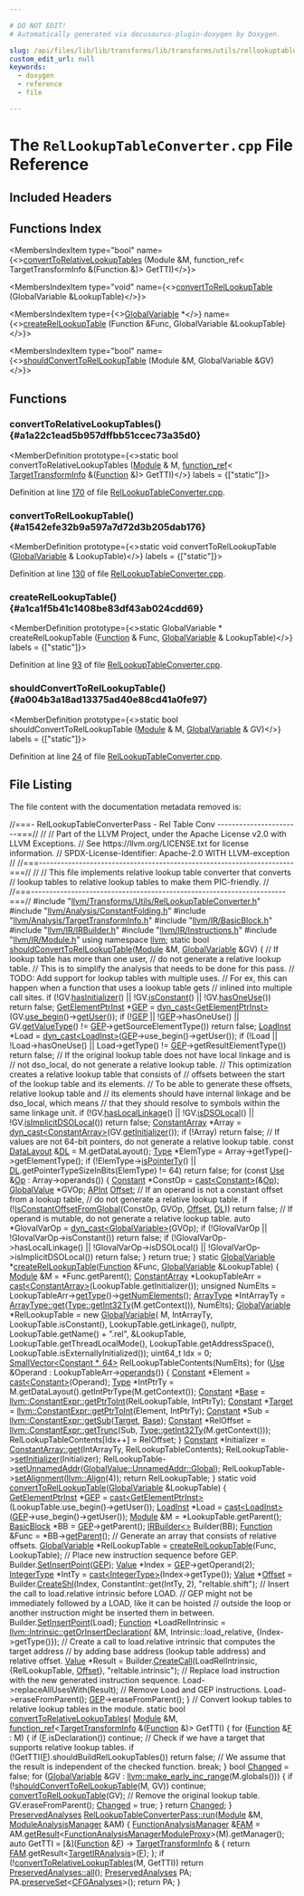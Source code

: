 ```yaml
---

# DO NOT EDIT!
# Automatically generated via docusaurus-plugin-doxygen by Doxygen.

slug: /api/files/lib/lib/transforms/lib/transforms/utils/rellookuptableconverter-cpp
custom_edit_url: null
keywords:
  - doxygen
  - reference
  - file

---
```





# The `RelLookupTableConverter.cpp` File Reference

<DoxygenPage pluginConfig={pluginConfig}>



## Included Headers

<IncludesList>
<IncludesListItem
  filePath="llvm/Transforms/Utils/RelLookupTableConverter.h"
  permalink="/docs/api/files/include/include/llvm/include/llvm/transforms/include/llvm/transforms/utils/rellookuptableconverter-h"
  isLocal="true" />
<IncludesListItem
  filePath="llvm/Analysis/ConstantFolding.h"
  permalink="/docs/api/files/include/include/llvm/include/llvm/analysis/constantfolding-h"
  isLocal="true" />
<IncludesListItem
  filePath="llvm/Analysis/TargetTransformInfo.h"
  permalink="/docs/api/files/include/include/llvm/include/llvm/analysis/targettransforminfo-h"
  isLocal="true" />
<IncludesListItem
  filePath="llvm/IR/BasicBlock.h"
  permalink="/docs/api/files/include/include/llvm/include/llvm/ir/basicblock-h"
  isLocal="true" />
<IncludesListItem
  filePath="llvm/IR/IRBuilder.h"
  permalink="/docs/api/files/include/include/llvm/include/llvm/ir/irbuilder-h"
  isLocal="true" />
<IncludesListItem
  filePath="llvm/IR/Instructions.h"
  permalink="/docs/api/files/include/include/llvm/include/llvm/ir/instructions-h"
  isLocal="true" />
<IncludesListItem
  filePath="llvm/IR/Module.h"
  permalink="/docs/api/files/include/include/llvm/include/llvm/ir/module-h"
  isLocal="true" />
</IncludesList>

## Functions Index

<MembersIndex>

<MembersIndexItem
  type="bool"
  name={<><a href="#a1a22c1ead5b957dffbb51ccec73a35d0">convertToRelativeLookupTables</a> (Module &amp;M, function&#95;ref&lt; TargetTransformInfo &amp;(Function &amp;)&gt; GetTTI)</>}>
</MembersIndexItem>

<MembersIndexItem
  type="void"
  name={<><a href="#a1542efe32b9a597a7d72d3b205dab176">convertToRelLookupTable</a> (GlobalVariable &amp;LookupTable)</>}>
</MembersIndexItem>

<MembersIndexItem
  type={<><a href="/docs/api/classes/llvm/globalvariable">GlobalVariable</a> &#42;</>}
  name={<><a href="#a1ca1f5b41c1408be83df43ab024cdd69">createRelLookupTable</a> (Function &amp;Func, GlobalVariable &amp;LookupTable)</>}>
</MembersIndexItem>

<MembersIndexItem
  type="bool"
  name={<><a href="#a004b3a18ad13375ad40e88cd41a0fe97">shouldConvertToRelLookupTable</a> (Module &amp;M, GlobalVariable &amp;GV)</>}>
</MembersIndexItem>

</MembersIndex>


<SectionDefinition>

## Functions

### convertToRelativeLookupTables() {#a1a22c1ead5b957dffbb51ccec73a35d0}

<MemberDefinition
  prototype={<>static bool convertToRelativeLookupTables (<a href="/docs/api/classes/llvm/module">Module</a> &amp; M, <a href="/docs/api/classes/llvm/function-ref">function&#95;ref</a>&lt; <a href="/docs/api/classes/llvm/targettransforminfo">TargetTransformInfo</a> &amp;(<a href="/docs/api/classes/llvm/function">Function</a> &amp;)&gt; GetTTI)</>}
  labels = {["static"]}>

Definition at line <a href="#l00170">170</a> of file <a href="/docs/api/files/lib/lib/transforms/lib/transforms/utils/rellookuptableconverter-cpp">RelLookupTableConverter.cpp</a>.
</MemberDefinition>

### convertToRelLookupTable() {#a1542efe32b9a597a7d72d3b205dab176}

<MemberDefinition
  prototype={<>static void convertToRelLookupTable (<a href="/docs/api/classes/llvm/globalvariable">GlobalVariable</a> &amp; LookupTable)</>}
  labels = {["static"]}>

Definition at line <a href="#l00130">130</a> of file <a href="/docs/api/files/lib/lib/transforms/lib/transforms/utils/rellookuptableconverter-cpp">RelLookupTableConverter.cpp</a>.
</MemberDefinition>

### createRelLookupTable() {#a1ca1f5b41c1408be83df43ab024cdd69}

<MemberDefinition
  prototype={<>static GlobalVariable &#42; createRelLookupTable (<a href="/docs/api/classes/llvm/function">Function</a> &amp; Func, <a href="/docs/api/classes/llvm/globalvariable">GlobalVariable</a> &amp; LookupTable)</>}
  labels = {["static"]}>

Definition at line <a href="#l00093">93</a> of file <a href="/docs/api/files/lib/lib/transforms/lib/transforms/utils/rellookuptableconverter-cpp">RelLookupTableConverter.cpp</a>.
</MemberDefinition>

### shouldConvertToRelLookupTable() {#a004b3a18ad13375ad40e88cd41a0fe97}

<MemberDefinition
  prototype={<>static bool shouldConvertToRelLookupTable (<a href="/docs/api/classes/llvm/module">Module</a> &amp; M, <a href="/docs/api/classes/llvm/globalvariable">GlobalVariable</a> &amp; GV)</>}
  labels = {["static"]}>

Definition at line <a href="#l00024">24</a> of file <a href="/docs/api/files/lib/lib/transforms/lib/transforms/utils/rellookuptableconverter-cpp">RelLookupTableConverter.cpp</a>.
</MemberDefinition>

</SectionDefinition>

## File Listing

The file content with the documentation metadata removed is:

<ProgramListing>

<Link id="l00001" /><CodeLine lineNumber="1"><Highlight kind="comment">//===- RelLookupTableConverterPass - Rel Table Conv -----------------------===//</Highlight><Highlight kind="normal"></Highlight></CodeLine>
<Link id="l00002" /><CodeLine lineNumber="2"><Highlight kind="normal"></Highlight><Highlight kind="comment">//</Highlight><Highlight kind="normal"></Highlight></CodeLine>
<Link id="l00003" /><CodeLine lineNumber="3"><Highlight kind="normal"></Highlight><Highlight kind="comment">// Part of the LLVM Project, under the Apache License v2.0 with LLVM Exceptions.</Highlight><Highlight kind="normal"></Highlight></CodeLine>
<Link id="l00004" /><CodeLine lineNumber="4"><Highlight kind="normal"></Highlight><Highlight kind="comment">// See https://llvm.org/LICENSE.txt for license information.</Highlight><Highlight kind="normal"></Highlight></CodeLine>
<Link id="l00005" /><CodeLine lineNumber="5"><Highlight kind="normal"></Highlight><Highlight kind="comment">// SPDX-License-Identifier: Apache-2.0 WITH LLVM-exception</Highlight><Highlight kind="normal"></Highlight></CodeLine>
<Link id="l00006" /><CodeLine lineNumber="6"><Highlight kind="normal"></Highlight><Highlight kind="comment">//</Highlight><Highlight kind="normal"></Highlight></CodeLine>
<Link id="l00007" /><CodeLine lineNumber="7"><Highlight kind="normal"></Highlight><Highlight kind="comment">//===----------------------------------------------------------------------===//</Highlight><Highlight kind="normal"></Highlight></CodeLine>
<Link id="l00008" /><CodeLine lineNumber="8"><Highlight kind="normal"></Highlight><Highlight kind="comment">//</Highlight><Highlight kind="normal"></Highlight></CodeLine>
<Link id="l00009" /><CodeLine lineNumber="9"><Highlight kind="normal"></Highlight><Highlight kind="comment">// This file implements relative lookup table converter that converts</Highlight><Highlight kind="normal"></Highlight></CodeLine>
<Link id="l00010" /><CodeLine lineNumber="10"><Highlight kind="normal"></Highlight><Highlight kind="comment">// lookup tables to relative lookup tables to make them PIC-friendly.</Highlight><Highlight kind="normal"></Highlight></CodeLine>
<Link id="l00011" /><CodeLine lineNumber="11"><Highlight kind="normal"></Highlight><Highlight kind="comment">//</Highlight><Highlight kind="normal"></Highlight></CodeLine>
<Link id="l00012" /><CodeLine lineNumber="12"><Highlight kind="normal"></Highlight><Highlight kind="comment">//===----------------------------------------------------------------------===//</Highlight><Highlight kind="normal"></Highlight></CodeLine>
<Link id="l00013" /><CodeLine lineNumber="13"><Highlight kind="normal"></Highlight></CodeLine>
<Link id="l00014" /><CodeLine lineNumber="14"><Highlight kind="normal"></Highlight><Highlight kind="preprocessor">#include &quot;<a href="/docs/api/files/include/include/llvm/include/llvm/transforms/include/llvm/transforms/utils/rellookuptableconverter-h">llvm/Transforms/Utils/RelLookupTableConverter.h</a>&quot;</Highlight><Highlight kind="normal"></Highlight></CodeLine>
<Link id="l00015" /><CodeLine lineNumber="15"><Highlight kind="normal"></Highlight><Highlight kind="preprocessor">#include &quot;<a href="/docs/api/files/include/include/llvm/include/llvm/analysis/constantfolding-h">llvm/Analysis/ConstantFolding.h</a>&quot;</Highlight><Highlight kind="normal"></Highlight></CodeLine>
<Link id="l00016" /><CodeLine lineNumber="16"><Highlight kind="normal"></Highlight><Highlight kind="preprocessor">#include &quot;<a href="/docs/api/files/include/include/llvm/include/llvm/analysis/targettransforminfo-h">llvm/Analysis/TargetTransformInfo.h</a>&quot;</Highlight><Highlight kind="normal"></Highlight></CodeLine>
<Link id="l00017" /><CodeLine lineNumber="17"><Highlight kind="normal"></Highlight><Highlight kind="preprocessor">#include &quot;<a href="/docs/api/files/include/include/llvm/include/llvm/ir/basicblock-h">llvm/IR/BasicBlock.h</a>&quot;</Highlight><Highlight kind="normal"></Highlight></CodeLine>
<Link id="l00018" /><CodeLine lineNumber="18"><Highlight kind="normal"></Highlight><Highlight kind="preprocessor">#include &quot;<a href="/docs/api/files/include/include/llvm/include/llvm/ir/irbuilder-h">llvm/IR/IRBuilder.h</a>&quot;</Highlight><Highlight kind="normal"></Highlight></CodeLine>
<Link id="l00019" /><CodeLine lineNumber="19"><Highlight kind="normal"></Highlight><Highlight kind="preprocessor">#include &quot;<a href="/docs/api/files/include/include/llvm/include/llvm/ir/instructions-h">llvm/IR/Instructions.h</a>&quot;</Highlight><Highlight kind="normal"></Highlight></CodeLine>
<Link id="l00020" /><CodeLine lineNumber="20"><Highlight kind="normal"></Highlight><Highlight kind="preprocessor">#include &quot;<a href="/docs/api/files/include/include/llvm/include/llvm/ir/module-h">llvm/IR/Module.h</a>&quot;</Highlight><Highlight kind="normal"></Highlight></CodeLine>
<Link id="l00021" /><CodeLine lineNumber="21"><Highlight kind="normal"></Highlight></CodeLine>
<Link id="l00022" /><CodeLine lineNumber="22"><Highlight kind="normal"></Highlight><Highlight kind="keyword">using namespace </Highlight><Highlight kind="normal"><a href="/docs/api/namespaces/llvm">llvm</a>;</Highlight></CodeLine>
<Link id="l00023" /><CodeLine lineNumber="23"><Highlight kind="normal"></Highlight></CodeLine>
<Link id="l00024" /><CodeLine lineNumber="24" lineLink="#a004b3a18ad13375ad40e88cd41a0fe97"><Highlight kind="normal"></Highlight><Highlight kind="keyword">static</Highlight><Highlight kind="normal"> </Highlight><Highlight kind="keywordtype">bool</Highlight><Highlight kind="normal"> <a href="#a004b3a18ad13375ad40e88cd41a0fe97">shouldConvertToRelLookupTable</a>(<a href="/docs/api/classes/llvm/module">Module</a> &amp;M, <a href="/docs/api/classes/llvm/globalvariable">GlobalVariable</a> &amp;GV) &#123;</Highlight></CodeLine>
<Link id="l00025" /><CodeLine lineNumber="25"><Highlight kind="normal">  </Highlight><Highlight kind="comment">// If lookup table has more than one user,</Highlight><Highlight kind="normal"></Highlight></CodeLine>
<Link id="l00026" /><CodeLine lineNumber="26"><Highlight kind="normal">  </Highlight><Highlight kind="comment">// do not generate a relative lookup table.</Highlight><Highlight kind="normal"></Highlight></CodeLine>
<Link id="l00027" /><CodeLine lineNumber="27"><Highlight kind="normal">  </Highlight><Highlight kind="comment">// This is to simplify the analysis that needs to be done for this pass.</Highlight><Highlight kind="normal"></Highlight></CodeLine>
<Link id="l00028" /><CodeLine lineNumber="28"><Highlight kind="normal">  </Highlight><Highlight kind="comment">// TODO: Add support for lookup tables with multiple uses.</Highlight><Highlight kind="normal"></Highlight></CodeLine>
<Link id="l00029" /><CodeLine lineNumber="29"><Highlight kind="normal">  </Highlight><Highlight kind="comment">// For ex, this can happen when a function that uses a lookup table gets</Highlight><Highlight kind="normal"></Highlight></CodeLine>
<Link id="l00030" /><CodeLine lineNumber="30"><Highlight kind="normal">  </Highlight><Highlight kind="comment">// inlined into multiple call sites.</Highlight><Highlight kind="normal"></Highlight></CodeLine>
<Link id="l00031" /><CodeLine lineNumber="31"><Highlight kind="normal">  </Highlight><Highlight kind="keywordflow">if</Highlight><Highlight kind="normal"> (!GV.<a href="/docs/api/classes/llvm/globalvariable/#a1c66d4eff947253e7610a66379974d63">hasInitializer</a>() ||</Highlight></CodeLine>
<Link id="l00032" /><CodeLine lineNumber="32"><Highlight kind="normal">      !GV.<a href="/docs/api/classes/llvm/globalvariable/#aa859e108741fa64681b63f0c0c672512">isConstant</a>() ||</Highlight></CodeLine>
<Link id="l00033" /><CodeLine lineNumber="33"><Highlight kind="normal">      !GV.<a href="/docs/api/classes/llvm/value/#a3a402430a1bbe70a9282dcb0e0b6a2cd">hasOneUse</a>())</Highlight></CodeLine>
<Link id="l00034" /><CodeLine lineNumber="34"><Highlight kind="normal">    </Highlight><Highlight kind="keywordflow">return</Highlight><Highlight kind="normal"> </Highlight><Highlight kind="keyword">false</Highlight><Highlight kind="normal">;</Highlight></CodeLine>
<Link id="l00035" /><CodeLine lineNumber="35"><Highlight kind="normal"></Highlight></CodeLine>
<Link id="l00036" /><CodeLine lineNumber="36"><Highlight kind="normal">  <a href="/docs/api/classes/llvm/getelementptrinst">GetElementPtrInst</a> &#42;<a href="/docs/api/files/lib/lib/target/lib/target/hexagon/hexagoncommongep-cpp/#ad532e8710e50302e0a376b61c91fa91d">GEP</a> =</Highlight></CodeLine>
<Link id="l00037" /><CodeLine lineNumber="37"><Highlight kind="normal">      <a href="/docs/api/namespaces/llvm/#a22eeee01734061ac1b31ccd994c49eef">dyn&#95;cast&lt;GetElementPtrInst&gt;</a>(GV.<a href="/docs/api/classes/llvm/value/#a413abcab8dbc3900fc2fde96a5d8fca6">use&#95;begin</a>()-&gt;<a href="/docs/api/classes/llvm/use/#a53a48d67682705c5f7f06ffc850fd622">getUser</a>());</Highlight></CodeLine>
<Link id="l00038" /><CodeLine lineNumber="38"><Highlight kind="normal">  </Highlight><Highlight kind="keywordflow">if</Highlight><Highlight kind="normal"> (!<a href="/docs/api/files/lib/lib/target/lib/target/hexagon/hexagoncommongep-cpp/#ad532e8710e50302e0a376b61c91fa91d">GEP</a> || !<a href="/docs/api/files/lib/lib/target/lib/target/hexagon/hexagoncommongep-cpp/#ad532e8710e50302e0a376b61c91fa91d">GEP</a>-&gt;hasOneUse() ||</Highlight></CodeLine>
<Link id="l00039" /><CodeLine lineNumber="39"><Highlight kind="normal">      GV.<a href="/docs/api/classes/llvm/globalvalue/#af1dd2acfc2950742e41a64a342b15c80">getValueType</a>() != <a href="/docs/api/files/lib/lib/target/lib/target/hexagon/hexagoncommongep-cpp/#ad532e8710e50302e0a376b61c91fa91d">GEP</a>-&gt;getSourceElementType())</Highlight></CodeLine>
<Link id="l00040" /><CodeLine lineNumber="40"><Highlight kind="normal">    </Highlight><Highlight kind="keywordflow">return</Highlight><Highlight kind="normal"> </Highlight><Highlight kind="keyword">false</Highlight><Highlight kind="normal">;</Highlight></CodeLine>
<Link id="l00041" /><CodeLine lineNumber="41"><Highlight kind="normal"></Highlight></CodeLine>
<Link id="l00042" /><CodeLine lineNumber="42"><Highlight kind="normal">  <a href="/docs/api/classes/llvm/loadinst">LoadInst</a> &#42;Load = <a href="/docs/api/namespaces/llvm/#a22eeee01734061ac1b31ccd994c49eef">dyn&#95;cast&lt;LoadInst&gt;</a>(<a href="/docs/api/files/lib/lib/target/lib/target/hexagon/hexagoncommongep-cpp/#ad532e8710e50302e0a376b61c91fa91d">GEP</a>-&gt;use&#95;begin()-&gt;getUser());</Highlight></CodeLine>
<Link id="l00043" /><CodeLine lineNumber="43"><Highlight kind="normal">  </Highlight><Highlight kind="keywordflow">if</Highlight><Highlight kind="normal"> (!Load || !Load-&gt;hasOneUse() ||</Highlight></CodeLine>
<Link id="l00044" /><CodeLine lineNumber="44"><Highlight kind="normal">      Load-&gt;getType() != <a href="/docs/api/files/lib/lib/target/lib/target/hexagon/hexagoncommongep-cpp/#ad532e8710e50302e0a376b61c91fa91d">GEP</a>-&gt;getResultElementType())</Highlight></CodeLine>
<Link id="l00045" /><CodeLine lineNumber="45"><Highlight kind="normal">    </Highlight><Highlight kind="keywordflow">return</Highlight><Highlight kind="normal"> </Highlight><Highlight kind="keyword">false</Highlight><Highlight kind="normal">;</Highlight></CodeLine>
<Link id="l00046" /><CodeLine lineNumber="46"><Highlight kind="normal"></Highlight></CodeLine>
<Link id="l00047" /><CodeLine lineNumber="47"><Highlight kind="normal">  </Highlight><Highlight kind="comment">// If the original lookup table does not have local linkage and is</Highlight><Highlight kind="normal"></Highlight></CodeLine>
<Link id="l00048" /><CodeLine lineNumber="48"><Highlight kind="normal">  </Highlight><Highlight kind="comment">// not dso&#95;local, do not generate a relative lookup table.</Highlight><Highlight kind="normal"></Highlight></CodeLine>
<Link id="l00049" /><CodeLine lineNumber="49"><Highlight kind="normal">  </Highlight><Highlight kind="comment">// This optimization creates a relative lookup table that consists of</Highlight><Highlight kind="normal"></Highlight></CodeLine>
<Link id="l00050" /><CodeLine lineNumber="50"><Highlight kind="normal">  </Highlight><Highlight kind="comment">// offsets between the start of the lookup table and its elements.</Highlight><Highlight kind="normal"></Highlight></CodeLine>
<Link id="l00051" /><CodeLine lineNumber="51"><Highlight kind="normal">  </Highlight><Highlight kind="comment">// To be able to generate these offsets, relative lookup table and</Highlight><Highlight kind="normal"></Highlight></CodeLine>
<Link id="l00052" /><CodeLine lineNumber="52"><Highlight kind="normal">  </Highlight><Highlight kind="comment">// its elements should have internal linkage and be dso&#95;local, which means</Highlight><Highlight kind="normal"></Highlight></CodeLine>
<Link id="l00053" /><CodeLine lineNumber="53"><Highlight kind="normal">  </Highlight><Highlight kind="comment">// that they should resolve to symbols within the same linkage unit.</Highlight><Highlight kind="normal"></Highlight></CodeLine>
<Link id="l00054" /><CodeLine lineNumber="54"><Highlight kind="normal">  </Highlight><Highlight kind="keywordflow">if</Highlight><Highlight kind="normal"> (!GV.<a href="/docs/api/classes/llvm/globalvalue/#a3ba1af4b9d9faa4a33729bbbecee83d1">hasLocalLinkage</a>() ||</Highlight></CodeLine>
<Link id="l00055" /><CodeLine lineNumber="55"><Highlight kind="normal">      !GV.<a href="/docs/api/classes/llvm/globalvalue/#a19db81b6f3d3ab342972dce7756fb077">isDSOLocal</a>() ||</Highlight></CodeLine>
<Link id="l00056" /><CodeLine lineNumber="56"><Highlight kind="normal">      !GV.<a href="/docs/api/classes/llvm/globalvalue/#a2df2f2e94b5493e9434dbf1c483dbc72">isImplicitDSOLocal</a>())</Highlight></CodeLine>
<Link id="l00057" /><CodeLine lineNumber="57"><Highlight kind="normal">    </Highlight><Highlight kind="keywordflow">return</Highlight><Highlight kind="normal"> </Highlight><Highlight kind="keyword">false</Highlight><Highlight kind="normal">;</Highlight></CodeLine>
<Link id="l00058" /><CodeLine lineNumber="58"><Highlight kind="normal"></Highlight></CodeLine>
<Link id="l00059" /><CodeLine lineNumber="59"><Highlight kind="normal">  <a href="/docs/api/classes/llvm/constantarray">ConstantArray</a> &#42;Array = <a href="/docs/api/namespaces/llvm/#a22eeee01734061ac1b31ccd994c49eef">dyn&#95;cast&lt;ConstantArray&gt;</a>(GV.<a href="/docs/api/classes/llvm/globalvariable/#a0698d5bcabbfbca4f56a9d7a81cecb25">getInitializer</a>());</Highlight></CodeLine>
<Link id="l00060" /><CodeLine lineNumber="60"><Highlight kind="normal">  </Highlight><Highlight kind="keywordflow">if</Highlight><Highlight kind="normal"> (!Array)</Highlight></CodeLine>
<Link id="l00061" /><CodeLine lineNumber="61"><Highlight kind="normal">    </Highlight><Highlight kind="keywordflow">return</Highlight><Highlight kind="normal"> </Highlight><Highlight kind="keyword">false</Highlight><Highlight kind="normal">;</Highlight></CodeLine>
<Link id="l00062" /><CodeLine lineNumber="62"><Highlight kind="normal"></Highlight></CodeLine>
<Link id="l00063" /><CodeLine lineNumber="63"><Highlight kind="normal">  </Highlight><Highlight kind="comment">// If values are not 64-bit pointers, do not generate a relative lookup table.</Highlight><Highlight kind="normal"></Highlight></CodeLine>
<Link id="l00064" /><CodeLine lineNumber="64"><Highlight kind="normal">  </Highlight><Highlight kind="keyword">const</Highlight><Highlight kind="normal"> <a href="/docs/api/classes/llvm/datalayout">DataLayout</a> &amp;<a href="/docs/api/files/lib/lib/target/lib/target/arm/armslshardening-cpp/#ad467c4ab9119043f9b7750ab986be61a">DL</a> = M.getDataLayout();</Highlight></CodeLine>
<Link id="l00065" /><CodeLine lineNumber="65"><Highlight kind="normal">  <a href="/docs/api/classes/llvm/type">Type</a> &#42;ElemType = Array-&gt;getType()-&gt;getElementType();</Highlight></CodeLine>
<Link id="l00066" /><CodeLine lineNumber="66"><Highlight kind="normal">  </Highlight><Highlight kind="keywordflow">if</Highlight><Highlight kind="normal"> (!ElemType-&gt;<a href="/docs/api/classes/llvm/type/#a3b996fbf8458aafffc86cb98a68d0a47">isPointerTy</a>() || <a href="/docs/api/files/lib/lib/target/lib/target/arm/armslshardening-cpp/#ad467c4ab9119043f9b7750ab986be61a">DL</a>.getPointerTypeSizeInBits(ElemType) != 64)</Highlight></CodeLine>
<Link id="l00067" /><CodeLine lineNumber="67"><Highlight kind="normal">    </Highlight><Highlight kind="keywordflow">return</Highlight><Highlight kind="normal"> </Highlight><Highlight kind="keyword">false</Highlight><Highlight kind="normal">;</Highlight></CodeLine>
<Link id="l00068" /><CodeLine lineNumber="68"><Highlight kind="normal"></Highlight></CodeLine>
<Link id="l00069" /><CodeLine lineNumber="69"><Highlight kind="normal">  </Highlight><Highlight kind="keywordflow">for</Highlight><Highlight kind="normal"> (</Highlight><Highlight kind="keyword">const</Highlight><Highlight kind="normal"> <a href="/docs/api/classes/llvm/use">Use</a> &amp;<a href="/docs/api/namespaces/llvm/#ab471937b9a227e70c7fe8bd9604014d6">Op</a> : Array-&gt;operands()) &#123;</Highlight></CodeLine>
<Link id="l00070" /><CodeLine lineNumber="70"><Highlight kind="normal">    <a href="/docs/api/classes/llvm/constant">Constant</a> &#42;ConstOp = <a href="/docs/api/namespaces/llvm/#ac4fc845f5ed92de63cd4474f128f5fc5">cast&lt;Constant&gt;</a>(&amp;<a href="/docs/api/namespaces/llvm/#ab471937b9a227e70c7fe8bd9604014d6">Op</a>);</Highlight></CodeLine>
<Link id="l00071" /><CodeLine lineNumber="71"><Highlight kind="normal">    <a href="/docs/api/classes/llvm/globalvalue">GlobalValue</a> &#42;GVOp;</Highlight></CodeLine>
<Link id="l00072" /><CodeLine lineNumber="72"><Highlight kind="normal">    <a href="/docs/api/classes/llvm/apint">APInt</a> <a href="/docs/api/namespaces/llvm/#a05f5b9a11bdcc5feba62899f95dcf878a3134224cba2545bc57954d3b072aebb4">Offset</a>;</Highlight></CodeLine>
<Link id="l00073" /><CodeLine lineNumber="73"><Highlight kind="normal"></Highlight></CodeLine>
<Link id="l00074" /><CodeLine lineNumber="74"><Highlight kind="normal">    </Highlight><Highlight kind="comment">// If an operand is not a constant offset from a lookup table,</Highlight><Highlight kind="normal"></Highlight></CodeLine>
<Link id="l00075" /><CodeLine lineNumber="75"><Highlight kind="normal">    </Highlight><Highlight kind="comment">// do not generate a relative lookup table.</Highlight><Highlight kind="normal"></Highlight></CodeLine>
<Link id="l00076" /><CodeLine lineNumber="76"><Highlight kind="normal">    </Highlight><Highlight kind="keywordflow">if</Highlight><Highlight kind="normal"> (!<a href="/docs/api/namespaces/llvm/#a2e3103683ccd8b97050f821110b98ad2">IsConstantOffsetFromGlobal</a>(ConstOp, GVOp, <a href="/docs/api/namespaces/llvm/#a05f5b9a11bdcc5feba62899f95dcf878a3134224cba2545bc57954d3b072aebb4">Offset</a>, <a href="/docs/api/files/lib/lib/target/lib/target/arm/armslshardening-cpp/#ad467c4ab9119043f9b7750ab986be61a">DL</a>))</Highlight></CodeLine>
<Link id="l00077" /><CodeLine lineNumber="77"><Highlight kind="normal">      </Highlight><Highlight kind="keywordflow">return</Highlight><Highlight kind="normal"> </Highlight><Highlight kind="keyword">false</Highlight><Highlight kind="normal">;</Highlight></CodeLine>
<Link id="l00078" /><CodeLine lineNumber="78"><Highlight kind="normal"></Highlight></CodeLine>
<Link id="l00079" /><CodeLine lineNumber="79"><Highlight kind="normal">    </Highlight><Highlight kind="comment">// If operand is mutable, do not generate a relative lookup table.</Highlight><Highlight kind="normal"></Highlight></CodeLine>
<Link id="l00080" /><CodeLine lineNumber="80"><Highlight kind="normal">    </Highlight><Highlight kind="keyword">auto</Highlight><Highlight kind="normal"> &#42;GlovalVarOp = <a href="/docs/api/namespaces/llvm/#a22eeee01734061ac1b31ccd994c49eef">dyn&#95;cast&lt;GlobalVariable&gt;</a>(GVOp);</Highlight></CodeLine>
<Link id="l00081" /><CodeLine lineNumber="81"><Highlight kind="normal">    </Highlight><Highlight kind="keywordflow">if</Highlight><Highlight kind="normal"> (!GlovalVarOp || !GlovalVarOp-&gt;isConstant())</Highlight></CodeLine>
<Link id="l00082" /><CodeLine lineNumber="82"><Highlight kind="normal">      </Highlight><Highlight kind="keywordflow">return</Highlight><Highlight kind="normal"> </Highlight><Highlight kind="keyword">false</Highlight><Highlight kind="normal">;</Highlight></CodeLine>
<Link id="l00083" /><CodeLine lineNumber="83"><Highlight kind="normal"></Highlight></CodeLine>
<Link id="l00084" /><CodeLine lineNumber="84"><Highlight kind="normal">    </Highlight><Highlight kind="keywordflow">if</Highlight><Highlight kind="normal"> (!GlovalVarOp-&gt;hasLocalLinkage() ||</Highlight></CodeLine>
<Link id="l00085" /><CodeLine lineNumber="85"><Highlight kind="normal">        !GlovalVarOp-&gt;isDSOLocal() ||</Highlight></CodeLine>
<Link id="l00086" /><CodeLine lineNumber="86"><Highlight kind="normal">        !GlovalVarOp-&gt;isImplicitDSOLocal())</Highlight></CodeLine>
<Link id="l00087" /><CodeLine lineNumber="87"><Highlight kind="normal">      </Highlight><Highlight kind="keywordflow">return</Highlight><Highlight kind="normal"> </Highlight><Highlight kind="keyword">false</Highlight><Highlight kind="normal">;</Highlight></CodeLine>
<Link id="l00088" /><CodeLine lineNumber="88"><Highlight kind="normal">  &#125;</Highlight></CodeLine>
<Link id="l00089" /><CodeLine lineNumber="89"><Highlight kind="normal"></Highlight></CodeLine>
<Link id="l00090" /><CodeLine lineNumber="90"><Highlight kind="normal">  </Highlight><Highlight kind="keywordflow">return</Highlight><Highlight kind="normal"> </Highlight><Highlight kind="keyword">true</Highlight><Highlight kind="normal">;</Highlight></CodeLine>
<Link id="l00091" /><CodeLine lineNumber="91"><Highlight kind="normal">&#125;</Highlight></CodeLine>
<Link id="l00092" /><CodeLine lineNumber="92"><Highlight kind="normal"></Highlight></CodeLine>
<Link id="l00093" /><CodeLine lineNumber="93" lineLink="#a1ca1f5b41c1408be83df43ab024cdd69"><Highlight kind="normal"></Highlight><Highlight kind="keyword">static</Highlight><Highlight kind="normal"> <a href="/docs/api/classes/llvm/globalvariable">GlobalVariable</a> &#42;<a href="#a1ca1f5b41c1408be83df43ab024cdd69">createRelLookupTable</a>(<a href="/docs/api/classes/llvm/function">Function</a> &amp;Func,</Highlight></CodeLine>
<Link id="l00094" /><CodeLine lineNumber="94"><Highlight kind="normal">                                            <a href="/docs/api/classes/llvm/globalvariable">GlobalVariable</a> &amp;LookupTable) &#123;</Highlight></CodeLine>
<Link id="l00095" /><CodeLine lineNumber="95"><Highlight kind="normal">  <a href="/docs/api/classes/llvm/module">Module</a> &amp;M = &#42;Func.getParent();</Highlight></CodeLine>
<Link id="l00096" /><CodeLine lineNumber="96"><Highlight kind="normal">  <a href="/docs/api/classes/llvm/constantarray">ConstantArray</a> &#42;LookupTableArr =</Highlight></CodeLine>
<Link id="l00097" /><CodeLine lineNumber="97"><Highlight kind="normal">      <a href="/docs/api/namespaces/llvm/#ac4fc845f5ed92de63cd4474f128f5fc5">cast&lt;ConstantArray&gt;</a>(LookupTable.getInitializer());</Highlight></CodeLine>
<Link id="l00098" /><CodeLine lineNumber="98"><Highlight kind="normal">  </Highlight><Highlight kind="keywordtype">unsigned</Highlight><Highlight kind="normal"> NumElts = LookupTableArr-&gt;<a href="/docs/api/classes/llvm/constantarray/#afa1ddb91b119080599eeb32d57ea26d1">getType</a>()-&gt;<a href="/docs/api/classes/llvm/arraytype/#a1c35bd7a4fa08845607033aecc94423d">getNumElements</a>();</Highlight></CodeLine>
<Link id="l00099" /><CodeLine lineNumber="99"><Highlight kind="normal">  <a href="/docs/api/classes/arraytype">ArrayType</a> &#42;IntArrayTy =</Highlight></CodeLine>
<Link id="l00100" /><CodeLine lineNumber="100"><Highlight kind="normal">      <a href="/docs/api/classes/llvm/arraytype/#a309fed0882f9d27038ff2df2afed7a00">ArrayType::get</a>(<a href="/docs/api/classes/llvm/type/#a30dd396c5b40cd86c1591872e574ccdf">Type::getInt32Ty</a>(M.getContext()), NumElts);</Highlight></CodeLine>
<Link id="l00101" /><CodeLine lineNumber="101"><Highlight kind="normal"></Highlight></CodeLine>
<Link id="l00102" /><CodeLine lineNumber="102"><Highlight kind="normal">  <a href="/docs/api/classes/llvm/globalvariable">GlobalVariable</a> &#42;RelLookupTable = </Highlight><Highlight kind="keyword">new</Highlight><Highlight kind="normal"> <a href="/docs/api/classes/llvm/globalvariable">GlobalVariable</a>(</Highlight></CodeLine>
<Link id="l00103" /><CodeLine lineNumber="103"><Highlight kind="normal">      M, IntArrayTy, LookupTable.isConstant(), LookupTable.getLinkage(),</Highlight></CodeLine>
<Link id="l00104" /><CodeLine lineNumber="104"><Highlight kind="normal">      </Highlight><Highlight kind="keyword">nullptr</Highlight><Highlight kind="normal">, LookupTable.getName() + </Highlight><Highlight kind="stringliteral">&quot;.rel&quot;</Highlight><Highlight kind="normal">, &amp;LookupTable,</Highlight></CodeLine>
<Link id="l00105" /><CodeLine lineNumber="105"><Highlight kind="normal">      LookupTable.getThreadLocalMode(), LookupTable.getAddressSpace(),</Highlight></CodeLine>
<Link id="l00106" /><CodeLine lineNumber="106"><Highlight kind="normal">      LookupTable.isExternallyInitialized());</Highlight></CodeLine>
<Link id="l00107" /><CodeLine lineNumber="107"><Highlight kind="normal"></Highlight></CodeLine>
<Link id="l00108" /><CodeLine lineNumber="108"><Highlight kind="normal">  uint64&#95;t Idx = 0;</Highlight></CodeLine>
<Link id="l00109" /><CodeLine lineNumber="109"><Highlight kind="normal">  <a href="/docs/api/classes/llvm/smallvector">SmallVector&lt;Constant &#42;, 64&gt;</a> RelLookupTableContents(NumElts);</Highlight></CodeLine>
<Link id="l00110" /><CodeLine lineNumber="110"><Highlight kind="normal"></Highlight></CodeLine>
<Link id="l00111" /><CodeLine lineNumber="111"><Highlight kind="normal">  </Highlight><Highlight kind="keywordflow">for</Highlight><Highlight kind="normal"> (<a href="/docs/api/classes/llvm/use">Use</a> &amp;Operand : LookupTableArr-&gt;<a href="/docs/api/classes/llvm/user/#a0b931781aa589c6ebe64a76c1447e5b2">operands</a>()) &#123;</Highlight></CodeLine>
<Link id="l00112" /><CodeLine lineNumber="112"><Highlight kind="normal">    <a href="/docs/api/classes/llvm/constant">Constant</a> &#42;Element = <a href="/docs/api/namespaces/llvm/#ac4fc845f5ed92de63cd4474f128f5fc5">cast&lt;Constant&gt;</a>(Operand);</Highlight></CodeLine>
<Link id="l00113" /><CodeLine lineNumber="113"><Highlight kind="normal">    <a href="/docs/api/classes/llvm/type">Type</a> &#42;IntPtrTy = M.getDataLayout().getIntPtrType(M.getContext());</Highlight></CodeLine>
<Link id="l00114" /><CodeLine lineNumber="114"><Highlight kind="normal">    <a href="/docs/api/classes/llvm/constant">Constant</a> &#42;<a href="/docs/api/namespaces/llvm/sampleprof/#a702f69807459cc25db5754a5f179d3fcaf6fbeb8fa9f451468611536b00878d41">Base</a> = <a href="/docs/api/classes/llvm/constantexpr/#a652380f28d1a7011e05d0787b6024d48">llvm::ConstantExpr::getPtrToInt</a>(RelLookupTable, IntPtrTy);</Highlight></CodeLine>
<Link id="l00115" /><CodeLine lineNumber="115"><Highlight kind="normal">    <a href="/docs/api/classes/llvm/constant">Constant</a> &#42;<a href="/docs/api/classes/llvm/target">Target</a> = <a href="/docs/api/classes/llvm/constantexpr/#a652380f28d1a7011e05d0787b6024d48">llvm::ConstantExpr::getPtrToInt</a>(Element, IntPtrTy);</Highlight></CodeLine>
<Link id="l00116" /><CodeLine lineNumber="116"><Highlight kind="normal">    <a href="/docs/api/classes/llvm/constant">Constant</a> &#42;Sub = <a href="/docs/api/classes/llvm/constantexpr/#a554ab77949b0a16670a83ec3307501eb">llvm::ConstantExpr::getSub</a>(<a href="/docs/api/classes/llvm/target">Target</a>, <a href="/docs/api/namespaces/llvm/sampleprof/#a702f69807459cc25db5754a5f179d3fcaf6fbeb8fa9f451468611536b00878d41">Base</a>);</Highlight></CodeLine>
<Link id="l00117" /><CodeLine lineNumber="117"><Highlight kind="normal">    <a href="/docs/api/classes/llvm/constant">Constant</a> &#42;RelOffset =</Highlight></CodeLine>
<Link id="l00118" /><CodeLine lineNumber="118"><Highlight kind="normal">        <a href="/docs/api/classes/llvm/constantexpr/#af238147cf5453729781a0fcc7322e1c6">llvm::ConstantExpr::getTrunc</a>(Sub, <a href="/docs/api/classes/llvm/type/#a30dd396c5b40cd86c1591872e574ccdf">Type::getInt32Ty</a>(M.getContext()));</Highlight></CodeLine>
<Link id="l00119" /><CodeLine lineNumber="119"><Highlight kind="normal">    RelLookupTableContents&#91;Idx++&#93; = RelOffset;</Highlight></CodeLine>
<Link id="l00120" /><CodeLine lineNumber="120"><Highlight kind="normal">  &#125;</Highlight></CodeLine>
<Link id="l00121" /><CodeLine lineNumber="121"><Highlight kind="normal"></Highlight></CodeLine>
<Link id="l00122" /><CodeLine lineNumber="122"><Highlight kind="normal">  <a href="/docs/api/classes/llvm/constant">Constant</a> &#42;Initializer =</Highlight></CodeLine>
<Link id="l00123" /><CodeLine lineNumber="123"><Highlight kind="normal">      <a href="/docs/api/classes/llvm/constantarray/#a0900dacdc7ad8e3ea0cc92993c7fd422">ConstantArray::get</a>(IntArrayTy, RelLookupTableContents);</Highlight></CodeLine>
<Link id="l00124" /><CodeLine lineNumber="124"><Highlight kind="normal">  RelLookupTable-&gt;<a href="/docs/api/classes/llvm/globalvariable/#a095f8f031d99ce3c0b25478713293dea">setInitializer</a>(Initializer);</Highlight></CodeLine>
<Link id="l00125" /><CodeLine lineNumber="125"><Highlight kind="normal">  RelLookupTable-&gt;<a href="/docs/api/classes/llvm/globalvalue/#a38c97622dccff7ae31fe0be3b21c9b3d">setUnnamedAddr</a>(<a href="/docs/api/classes/llvm/globalvalue/#ae8df4be75bfc50b1eadd74e85c25fa45a4cc6684df7b4a92b1dec6fce3264fac8">GlobalValue::UnnamedAddr::Global</a>);</Highlight></CodeLine>
<Link id="l00126" /><CodeLine lineNumber="126"><Highlight kind="normal">  RelLookupTable-&gt;<a href="/docs/api/classes/llvm/globalobject/#a49b398b1c83ef4d42c8f7756b443f61f">setAlignment</a>(<a href="/docs/api/structs/llvm/align">llvm::Align</a>(4));</Highlight></CodeLine>
<Link id="l00127" /><CodeLine lineNumber="127"><Highlight kind="normal">  </Highlight><Highlight kind="keywordflow">return</Highlight><Highlight kind="normal"> RelLookupTable;</Highlight></CodeLine>
<Link id="l00128" /><CodeLine lineNumber="128"><Highlight kind="normal">&#125;</Highlight></CodeLine>
<Link id="l00129" /><CodeLine lineNumber="129"><Highlight kind="normal"></Highlight></CodeLine>
<Link id="l00130" /><CodeLine lineNumber="130" lineLink="#a1542efe32b9a597a7d72d3b205dab176"><Highlight kind="normal"></Highlight><Highlight kind="keyword">static</Highlight><Highlight kind="normal"> </Highlight><Highlight kind="keywordtype">void</Highlight><Highlight kind="normal"> <a href="#a1542efe32b9a597a7d72d3b205dab176">convertToRelLookupTable</a>(<a href="/docs/api/classes/llvm/globalvariable">GlobalVariable</a> &amp;LookupTable) &#123;</Highlight></CodeLine>
<Link id="l00131" /><CodeLine lineNumber="131"><Highlight kind="normal">  <a href="/docs/api/classes/llvm/getelementptrinst">GetElementPtrInst</a> &#42;<a href="/docs/api/files/lib/lib/target/lib/target/hexagon/hexagoncommongep-cpp/#ad532e8710e50302e0a376b61c91fa91d">GEP</a> =</Highlight></CodeLine>
<Link id="l00132" /><CodeLine lineNumber="132"><Highlight kind="normal">      <a href="/docs/api/namespaces/llvm/#ac4fc845f5ed92de63cd4474f128f5fc5">cast&lt;GetElementPtrInst&gt;</a>(LookupTable.use&#95;begin()-&gt;getUser());</Highlight></CodeLine>
<Link id="l00133" /><CodeLine lineNumber="133"><Highlight kind="normal">  <a href="/docs/api/classes/llvm/loadinst">LoadInst</a> &#42;Load = <a href="/docs/api/namespaces/llvm/#ac4fc845f5ed92de63cd4474f128f5fc5">cast&lt;LoadInst&gt;</a>(<a href="/docs/api/files/lib/lib/target/lib/target/hexagon/hexagoncommongep-cpp/#ad532e8710e50302e0a376b61c91fa91d">GEP</a>-&gt;use&#95;begin()-&gt;getUser());</Highlight></CodeLine>
<Link id="l00134" /><CodeLine lineNumber="134"><Highlight kind="normal"></Highlight></CodeLine>
<Link id="l00135" /><CodeLine lineNumber="135"><Highlight kind="normal">  <a href="/docs/api/classes/llvm/module">Module</a> &amp;M = &#42;LookupTable.getParent();</Highlight></CodeLine>
<Link id="l00136" /><CodeLine lineNumber="136"><Highlight kind="normal">  <a href="/docs/api/classes/llvm/basicblock">BasicBlock</a> &#42;BB = <a href="/docs/api/files/lib/lib/target/lib/target/hexagon/hexagoncommongep-cpp/#ad532e8710e50302e0a376b61c91fa91d">GEP</a>-&gt;getParent();</Highlight></CodeLine>
<Link id="l00137" /><CodeLine lineNumber="137"><Highlight kind="normal">  <a href="/docs/api/classes/llvm/irbuilder">IRBuilder&lt;&gt;</a> Builder(BB);</Highlight></CodeLine>
<Link id="l00138" /><CodeLine lineNumber="138"><Highlight kind="normal">  <a href="/docs/api/classes/llvm/function">Function</a> &amp;Func = &#42;BB-&gt;<a href="/docs/api/classes/llvm/basicblock/#a1b4bf7c97cdc8159fd73d48063f0b250">getParent</a>();</Highlight></CodeLine>
<Link id="l00139" /><CodeLine lineNumber="139"><Highlight kind="normal"></Highlight></CodeLine>
<Link id="l00140" /><CodeLine lineNumber="140"><Highlight kind="normal">  </Highlight><Highlight kind="comment">// Generate an array that consists of relative offsets.</Highlight><Highlight kind="normal"></Highlight></CodeLine>
<Link id="l00141" /><CodeLine lineNumber="141"><Highlight kind="normal">  <a href="/docs/api/classes/llvm/globalvariable">GlobalVariable</a> &#42;RelLookupTable = <a href="#a1ca1f5b41c1408be83df43ab024cdd69">createRelLookupTable</a>(Func, LookupTable);</Highlight></CodeLine>
<Link id="l00142" /><CodeLine lineNumber="142"><Highlight kind="normal"></Highlight></CodeLine>
<Link id="l00143" /><CodeLine lineNumber="143"><Highlight kind="normal">  </Highlight><Highlight kind="comment">// Place new instruction sequence before GEP.</Highlight><Highlight kind="normal"></Highlight></CodeLine>
<Link id="l00144" /><CodeLine lineNumber="144"><Highlight kind="normal">  Builder.<a href="/docs/api/classes/llvm/irbuilderbase/#ace45cae6925c65e9d6916e09dd5b17cc">SetInsertPoint</a>(<a href="/docs/api/files/lib/lib/target/lib/target/hexagon/hexagoncommongep-cpp/#ad532e8710e50302e0a376b61c91fa91d">GEP</a>);</Highlight></CodeLine>
<Link id="l00145" /><CodeLine lineNumber="145"><Highlight kind="normal">  <a href="/docs/api/classes/llvm/value">Value</a> &#42;Index = <a href="/docs/api/files/lib/lib/target/lib/target/hexagon/hexagoncommongep-cpp/#ad532e8710e50302e0a376b61c91fa91d">GEP</a>-&gt;getOperand(2);</Highlight></CodeLine>
<Link id="l00146" /><CodeLine lineNumber="146"><Highlight kind="normal">  <a href="/docs/api/classes/llvm/integertype">IntegerType</a> &#42;IntTy = <a href="/docs/api/namespaces/llvm/#ac4fc845f5ed92de63cd4474f128f5fc5">cast&lt;IntegerType&gt;</a>(Index-&gt;getType());</Highlight></CodeLine>
<Link id="l00147" /><CodeLine lineNumber="147"><Highlight kind="normal">  <a href="/docs/api/classes/llvm/value">Value</a> &#42;<a href="/docs/api/namespaces/llvm/#a05f5b9a11bdcc5feba62899f95dcf878a3134224cba2545bc57954d3b072aebb4">Offset</a> =</Highlight></CodeLine>
<Link id="l00148" /><CodeLine lineNumber="148"><Highlight kind="normal">      Builder.<a href="/docs/api/classes/llvm/irbuilderbase/#a9b6a3be6451cf6a789d9305d90751c40">CreateShl</a>(Index, ConstantInt::get(IntTy, 2), </Highlight><Highlight kind="stringliteral">&quot;reltable.shift&quot;</Highlight><Highlight kind="normal">);</Highlight></CodeLine>
<Link id="l00149" /><CodeLine lineNumber="149"><Highlight kind="normal"></Highlight></CodeLine>
<Link id="l00150" /><CodeLine lineNumber="150"><Highlight kind="normal">  </Highlight><Highlight kind="comment">// Insert the call to load.relative intrinsic before LOAD.</Highlight><Highlight kind="normal"></Highlight></CodeLine>
<Link id="l00151" /><CodeLine lineNumber="151"><Highlight kind="normal">  </Highlight><Highlight kind="comment">// GEP might not be immediately followed by a LOAD, like it can be hoisted</Highlight><Highlight kind="normal"></Highlight></CodeLine>
<Link id="l00152" /><CodeLine lineNumber="152"><Highlight kind="normal">  </Highlight><Highlight kind="comment">// outside the loop or another instruction might be inserted them in between.</Highlight><Highlight kind="normal"></Highlight></CodeLine>
<Link id="l00153" /><CodeLine lineNumber="153"><Highlight kind="normal">  Builder.<a href="/docs/api/classes/llvm/irbuilderbase/#ace45cae6925c65e9d6916e09dd5b17cc">SetInsertPoint</a>(Load);</Highlight></CodeLine>
<Link id="l00154" /><CodeLine lineNumber="154"><Highlight kind="normal">  <a href="/docs/api/classes/llvm/function">Function</a> &#42;LoadRelIntrinsic = <a href="/docs/api/namespaces/llvm/intrinsic/#a0cff8be0190d8e20b7cf13646f34afa2">llvm::Intrinsic::getOrInsertDeclaration</a>(</Highlight></CodeLine>
<Link id="l00155" /><CodeLine lineNumber="155"><Highlight kind="normal">      &amp;M, Intrinsic::load&#95;relative, &#123;Index-&gt;getType()&#125;);</Highlight></CodeLine>
<Link id="l00156" /><CodeLine lineNumber="156"><Highlight kind="normal"></Highlight></CodeLine>
<Link id="l00157" /><CodeLine lineNumber="157"><Highlight kind="normal">  </Highlight><Highlight kind="comment">// Create a call to load.relative intrinsic that computes the target address</Highlight><Highlight kind="normal"></Highlight></CodeLine>
<Link id="l00158" /><CodeLine lineNumber="158"><Highlight kind="normal">  </Highlight><Highlight kind="comment">// by adding base address (lookup table address) and relative offset.</Highlight><Highlight kind="normal"></Highlight></CodeLine>
<Link id="l00159" /><CodeLine lineNumber="159"><Highlight kind="normal">  <a href="/docs/api/classes/llvm/value">Value</a> &#42;Result = Builder.<a href="/docs/api/classes/llvm/irbuilderbase/#ab086c5b9f9563eda0cdd703f454e041e">CreateCall</a>(LoadRelIntrinsic, &#123;RelLookupTable, <a href="/docs/api/namespaces/llvm/#a05f5b9a11bdcc5feba62899f95dcf878a3134224cba2545bc57954d3b072aebb4">Offset</a>&#125;,</Highlight></CodeLine>
<Link id="l00160" /><CodeLine lineNumber="160"><Highlight kind="normal">                                     </Highlight><Highlight kind="stringliteral">&quot;reltable.intrinsic&quot;</Highlight><Highlight kind="normal">);</Highlight></CodeLine>
<Link id="l00161" /><CodeLine lineNumber="161"><Highlight kind="normal"></Highlight></CodeLine>
<Link id="l00162" /><CodeLine lineNumber="162"><Highlight kind="normal">  </Highlight><Highlight kind="comment">// Replace load instruction with the new generated instruction sequence.</Highlight><Highlight kind="normal"></Highlight></CodeLine>
<Link id="l00163" /><CodeLine lineNumber="163"><Highlight kind="normal">  Load-&gt;replaceAllUsesWith(Result);</Highlight></CodeLine>
<Link id="l00164" /><CodeLine lineNumber="164"><Highlight kind="normal">  </Highlight><Highlight kind="comment">// Remove Load and GEP instructions.</Highlight><Highlight kind="normal"></Highlight></CodeLine>
<Link id="l00165" /><CodeLine lineNumber="165"><Highlight kind="normal">  Load-&gt;eraseFromParent();</Highlight></CodeLine>
<Link id="l00166" /><CodeLine lineNumber="166"><Highlight kind="normal">  <a href="/docs/api/files/lib/lib/target/lib/target/hexagon/hexagoncommongep-cpp/#ad532e8710e50302e0a376b61c91fa91d">GEP</a>-&gt;eraseFromParent();</Highlight></CodeLine>
<Link id="l00167" /><CodeLine lineNumber="167"><Highlight kind="normal">&#125;</Highlight></CodeLine>
<Link id="l00168" /><CodeLine lineNumber="168"><Highlight kind="normal"></Highlight></CodeLine>
<Link id="l00169" /><CodeLine lineNumber="169"><Highlight kind="normal"></Highlight><Highlight kind="comment">// Convert lookup tables to relative lookup tables in the module.</Highlight><Highlight kind="normal"></Highlight></CodeLine>
<Link id="l00170" /><CodeLine lineNumber="170" lineLink="#a1a22c1ead5b957dffbb51ccec73a35d0"><Highlight kind="normal"></Highlight><Highlight kind="keyword">static</Highlight><Highlight kind="normal"> </Highlight><Highlight kind="keywordtype">bool</Highlight><Highlight kind="normal"> <a href="#a1a22c1ead5b957dffbb51ccec73a35d0">convertToRelativeLookupTables</a>(</Highlight></CodeLine>
<Link id="l00171" /><CodeLine lineNumber="171"><Highlight kind="normal">    <a href="/docs/api/classes/llvm/module">Module</a> &amp;M, <a href="/docs/api/classes/llvm/function-ref">function&#95;ref</a>&lt;<a href="/docs/api/classes/llvm/targettransforminfo">TargetTransformInfo</a> &amp;(<a href="/docs/api/classes/llvm/function">Function</a> &amp;)&gt; GetTTI) &#123;</Highlight></CodeLine>
<Link id="l00172" /><CodeLine lineNumber="172"><Highlight kind="normal">  </Highlight><Highlight kind="keywordflow">for</Highlight><Highlight kind="normal"> (<a href="/docs/api/classes/llvm/function">Function</a> &amp;<a href="/docs/api/files/lib/lib/support/md5-cpp/#a96d73bbd7af15cb1fc38c3f4a3bd82e9">F</a> : M) &#123;</Highlight></CodeLine>
<Link id="l00173" /><CodeLine lineNumber="173"><Highlight kind="normal">    </Highlight><Highlight kind="keywordflow">if</Highlight><Highlight kind="normal"> (<a href="/docs/api/files/lib/lib/support/md5-cpp/#a96d73bbd7af15cb1fc38c3f4a3bd82e9">F</a>.isDeclaration())</Highlight></CodeLine>
<Link id="l00174" /><CodeLine lineNumber="174"><Highlight kind="normal">      </Highlight><Highlight kind="keywordflow">continue</Highlight><Highlight kind="normal">;</Highlight></CodeLine>
<Link id="l00175" /><CodeLine lineNumber="175"><Highlight kind="normal"></Highlight></CodeLine>
<Link id="l00176" /><CodeLine lineNumber="176"><Highlight kind="normal">    </Highlight><Highlight kind="comment">// Check if we have a target that supports relative lookup tables.</Highlight><Highlight kind="normal"></Highlight></CodeLine>
<Link id="l00177" /><CodeLine lineNumber="177"><Highlight kind="normal">    </Highlight><Highlight kind="keywordflow">if</Highlight><Highlight kind="normal"> (!GetTTI(<a href="/docs/api/files/lib/lib/support/md5-cpp/#a96d73bbd7af15cb1fc38c3f4a3bd82e9">F</a>).shouldBuildRelLookupTables())</Highlight></CodeLine>
<Link id="l00178" /><CodeLine lineNumber="178"><Highlight kind="normal">      </Highlight><Highlight kind="keywordflow">return</Highlight><Highlight kind="normal"> </Highlight><Highlight kind="keyword">false</Highlight><Highlight kind="normal">;</Highlight></CodeLine>
<Link id="l00179" /><CodeLine lineNumber="179"><Highlight kind="normal"></Highlight></CodeLine>
<Link id="l00180" /><CodeLine lineNumber="180"><Highlight kind="normal">    </Highlight><Highlight kind="comment">// We assume that the result is independent of the checked function.</Highlight><Highlight kind="normal"></Highlight></CodeLine>
<Link id="l00181" /><CodeLine lineNumber="181"><Highlight kind="normal">    </Highlight><Highlight kind="keywordflow">break</Highlight><Highlight kind="normal">;</Highlight></CodeLine>
<Link id="l00182" /><CodeLine lineNumber="182"><Highlight kind="normal">  &#125;</Highlight></CodeLine>
<Link id="l00183" /><CodeLine lineNumber="183"><Highlight kind="normal"></Highlight></CodeLine>
<Link id="l00184" /><CodeLine lineNumber="184"><Highlight kind="normal">  </Highlight><Highlight kind="keywordtype">bool</Highlight><Highlight kind="normal"> <a href="/docs/api/groups/arcopt/#gaa57b1a4e6a1c79233913139635169cf1">Changed</a> = </Highlight><Highlight kind="keyword">false</Highlight><Highlight kind="normal">;</Highlight></CodeLine>
<Link id="l00185" /><CodeLine lineNumber="185"><Highlight kind="normal"></Highlight></CodeLine>
<Link id="l00186" /><CodeLine lineNumber="186"><Highlight kind="normal">  </Highlight><Highlight kind="keywordflow">for</Highlight><Highlight kind="normal"> (<a href="/docs/api/classes/llvm/globalvariable">GlobalVariable</a> &amp;GV : <a href="/docs/api/namespaces/llvm/#a3d2cdc4a0db233678e7141c9d6ea3419">llvm::make&#95;early&#95;inc&#95;range</a>(M.globals())) &#123;</Highlight></CodeLine>
<Link id="l00187" /><CodeLine lineNumber="187"><Highlight kind="normal">    </Highlight><Highlight kind="keywordflow">if</Highlight><Highlight kind="normal"> (!<a href="#a004b3a18ad13375ad40e88cd41a0fe97">shouldConvertToRelLookupTable</a>(M, GV))</Highlight></CodeLine>
<Link id="l00188" /><CodeLine lineNumber="188"><Highlight kind="normal">      </Highlight><Highlight kind="keywordflow">continue</Highlight><Highlight kind="normal">;</Highlight></CodeLine>
<Link id="l00189" /><CodeLine lineNumber="189"><Highlight kind="normal"></Highlight></CodeLine>
<Link id="l00190" /><CodeLine lineNumber="190"><Highlight kind="normal">    <a href="#a1542efe32b9a597a7d72d3b205dab176">convertToRelLookupTable</a>(GV);</Highlight></CodeLine>
<Link id="l00191" /><CodeLine lineNumber="191"><Highlight kind="normal"></Highlight></CodeLine>
<Link id="l00192" /><CodeLine lineNumber="192"><Highlight kind="normal">    </Highlight><Highlight kind="comment">// Remove the original lookup table.</Highlight><Highlight kind="normal"></Highlight></CodeLine>
<Link id="l00193" /><CodeLine lineNumber="193"><Highlight kind="normal">    GV.eraseFromParent();</Highlight></CodeLine>
<Link id="l00194" /><CodeLine lineNumber="194"><Highlight kind="normal"></Highlight></CodeLine>
<Link id="l00195" /><CodeLine lineNumber="195"><Highlight kind="normal">    <a href="/docs/api/groups/arcopt/#gaa57b1a4e6a1c79233913139635169cf1">Changed</a> = </Highlight><Highlight kind="keyword">true</Highlight><Highlight kind="normal">;</Highlight></CodeLine>
<Link id="l00196" /><CodeLine lineNumber="196"><Highlight kind="normal">  &#125;</Highlight></CodeLine>
<Link id="l00197" /><CodeLine lineNumber="197"><Highlight kind="normal"></Highlight></CodeLine>
<Link id="l00198" /><CodeLine lineNumber="198"><Highlight kind="normal">  </Highlight><Highlight kind="keywordflow">return</Highlight><Highlight kind="normal"> <a href="/docs/api/groups/arcopt/#gaa57b1a4e6a1c79233913139635169cf1">Changed</a>;</Highlight></CodeLine>
<Link id="l00199" /><CodeLine lineNumber="199"><Highlight kind="normal">&#125;</Highlight></CodeLine>
<Link id="l00200" /><CodeLine lineNumber="200"><Highlight kind="normal"></Highlight></CodeLine>
<Link id="l00201" /><CodeLine lineNumber="201" lineLink="/docs/api/classes/llvm/rellookuptableconverterpass/#a3b1519f165c877970b589c9f53db69eb"><Highlight kind="normal"><a href="/docs/api/classes/llvm/preservedanalyses">PreservedAnalyses</a> <a href="/docs/api/classes/llvm/rellookuptableconverterpass/#a3b1519f165c877970b589c9f53db69eb">RelLookupTableConverterPass::run</a>(<a href="/docs/api/classes/llvm/module">Module</a> &amp;M,</Highlight></CodeLine>
<Link id="l00202" /><CodeLine lineNumber="202"><Highlight kind="normal">                                                   <a href="/docs/api/namespaces/llvm/#af9c9208365fd9ce11392b4d79485e259">ModuleAnalysisManager</a> &amp;AM) &#123;</Highlight></CodeLine>
<Link id="l00203" /><CodeLine lineNumber="203"><Highlight kind="normal">  <a href="/docs/api/namespaces/llvm/#adce09a5a0de0e3177eb00e932734af2f">FunctionAnalysisManager</a> &amp;<a href="/docs/api/files/lib/lib/passes/passbuilderbindings-cpp/#a83c7e5ca51099e4efa895791a02fb0ed">FAM</a> =</Highlight></CodeLine>
<Link id="l00204" /><CodeLine lineNumber="204"><Highlight kind="normal">      AM.<a href="/docs/api/classes/llvm/analysismanager/#aaab1fad63e4f3b8679469720a873fedd">getResult</a>&lt;<a href="/docs/api/namespaces/llvm/#a4143e067711d3c7795276b225a8d6eb9">FunctionAnalysisManagerModuleProxy</a>&gt;(M).getManager();</Highlight></CodeLine>
<Link id="l00205" /><CodeLine lineNumber="205"><Highlight kind="normal"></Highlight></CodeLine>
<Link id="l00206" /><CodeLine lineNumber="206"><Highlight kind="normal">  </Highlight><Highlight kind="keyword">auto</Highlight><Highlight kind="normal"> GetTTI = &#91;&amp;&#93;(<a href="/docs/api/classes/llvm/function">Function</a> &amp;<a href="/docs/api/files/lib/lib/support/md5-cpp/#a96d73bbd7af15cb1fc38c3f4a3bd82e9">F</a>) -&gt; <a href="/docs/api/classes/llvm/targettransforminfo">TargetTransformInfo</a> &amp; &#123;</Highlight></CodeLine>
<Link id="l00207" /><CodeLine lineNumber="207"><Highlight kind="normal">    </Highlight><Highlight kind="keywordflow">return</Highlight><Highlight kind="normal"> <a href="/docs/api/files/lib/lib/passes/passbuilderbindings-cpp/#a83c7e5ca51099e4efa895791a02fb0ed">FAM</a>.getResult&lt;<a href="/docs/api/classes/llvm/targetiranalysis">TargetIRAnalysis</a>&gt;(<a href="/docs/api/files/lib/lib/support/md5-cpp/#a96d73bbd7af15cb1fc38c3f4a3bd82e9">F</a>);</Highlight></CodeLine>
<Link id="l00208" /><CodeLine lineNumber="208"><Highlight kind="normal">  &#125;;</Highlight></CodeLine>
<Link id="l00209" /><CodeLine lineNumber="209"><Highlight kind="normal"></Highlight></CodeLine>
<Link id="l00210" /><CodeLine lineNumber="210"><Highlight kind="normal">  </Highlight><Highlight kind="keywordflow">if</Highlight><Highlight kind="normal"> (!<a href="#a1a22c1ead5b957dffbb51ccec73a35d0">convertToRelativeLookupTables</a>(M, GetTTI))</Highlight></CodeLine>
<Link id="l00211" /><CodeLine lineNumber="211"><Highlight kind="normal">    </Highlight><Highlight kind="keywordflow">return</Highlight><Highlight kind="normal"> <a href="/docs/api/classes/llvm/preservedanalyses/#a1258a1ff55557c27684010ebd7283712">PreservedAnalyses::all</a>();</Highlight></CodeLine>
<Link id="l00212" /><CodeLine lineNumber="212"><Highlight kind="normal"></Highlight></CodeLine>
<Link id="l00213" /><CodeLine lineNumber="213"><Highlight kind="normal">  <a href="/docs/api/classes/llvm/preservedanalyses">PreservedAnalyses</a> PA;</Highlight></CodeLine>
<Link id="l00214" /><CodeLine lineNumber="214"><Highlight kind="normal">  PA.<a href="/docs/api/classes/llvm/preservedanalyses/#a937c42f77e161349ce0f999e448c7027">preserveSet</a>&lt;<a href="/docs/api/classes/llvm/cfganalyses">CFGAnalyses</a>&gt;();</Highlight></CodeLine>
<Link id="l00215" /><CodeLine lineNumber="215"><Highlight kind="normal">  </Highlight><Highlight kind="keywordflow">return</Highlight><Highlight kind="normal"> PA;</Highlight></CodeLine>
<Link id="l00216" /><CodeLine lineNumber="216"><Highlight kind="normal">&#125;</Highlight></CodeLine>

</ProgramListing>


</DoxygenPage>
